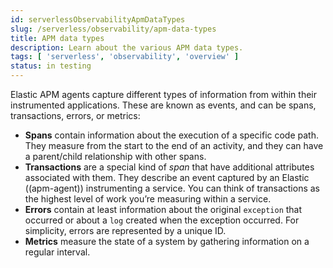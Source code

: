 ```yaml
---
id: serverlessObservabilityApmDataTypes
slug: /serverless/observability/apm-data-types
title: APM data types
description: Learn about the various APM data types.
tags: [ 'serverless', 'observability', 'overview' ]
status: in testing
---
```


<p><DocBadge template="technical preview" /></p>

Elastic APM agents capture different types of information from within their instrumented applications.
These are known as events, and can be spans, transactions, errors, or metrics:

* **Spans** contain information about the execution of a specific code path.
They measure from the start to the end of an activity, and they can have a parent/child
relationship with other spans.
* **Transactions** are a special kind of _span_ that have additional attributes associated with them.
They describe an event captured by an Elastic ((apm-agent)) instrumenting a service.
You can think of transactions as the highest level of work you’re measuring within a service.
* **Errors** contain at least information about the original `exception` that occurred or about
a `log` created when the exception occurred. For simplicity, errors are represented by a unique ID.
* **Metrics** measure the state of a system by gathering information on a regular interval. 
